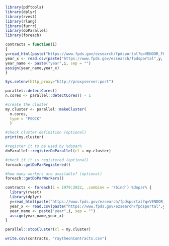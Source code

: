 ```r
library(pdftools)
library(dplyr)
library(rvest)
library(rlang)
library(furrr)
library(doParallel)
library(foreach)
```
```r
contracts = function(i) 
{
y=read_html(paste("https://www.fpds.gov/ezsearch/fpdsportal?q=VENDOR_FULL_NAME%3A%22RAYTHEON+COMPANY%22+CONTRACT_FISCAL_YEAR%3A%22",as.character(i),"%22&s=FPDS.GOV&templateName=1.5.2&indexName=awardfull&x=22&y=13", sep="")) %>% html_element(xpath='//*[(@id = "csvLink")]') %>% html_attr("href")
year_x <- read.csv(paste("https://www.fpds.gov/ezsearch/fpdsportal",y, sep=""))
year_name <- paste("year",i, sep = "")
assign(year_name,year_x)  
}
```

```r
Sys.setenv(http_proxy="http://proxyserver:port")
```

```r
parallel::detectCores()
n.cores <- parallel::detectCores() - 1
```
```r
#create the cluster
my.cluster <- parallel::makeCluster(
  n.cores, 
  type = "PSOCK"
  )

#check cluster definition (optional)
print(my.cluster)

#register it to be used by %dopar%
doParallel::registerDoParallel(cl = my.cluster)

#check if it is registered (optional)
foreach::getDoParRegistered()

#how many workers are available? (optional)
foreach::getDoParWorkers()
```


```r
contracts <- foreach(i = 1979:2022, .combine = 'rbind') %dopar% {
  library(rvest)
  library(dplyr)
  y=read_html(paste("https://www.fpds.gov/ezsearch/fpdsportal?q=VENDOR_FULL_NAME%3A%22RAYTHEON+COMPANY%22+CONTRACT_FISCAL_YEAR%3A%22",as.character(i),"%22&s=FPDS.GOV&templateName=1.5.2&indexName=awardfull&x=22&y=13", sep="")) %>% html_element(xpath='//*[(@id = "csvLink")]') %>% html_attr("href")
  year_x <- read.csv(paste("https://www.fpds.gov/ezsearch/fpdsportal",y, sep=""))
  year_name <- paste("year",i, sep = "")
  assign(year_name,year_x)
}
```
```r
parallel::stopCluster(cl = my.cluster)
```

```r
write.csv(contracts, "raytheonContracts.csv")
```

